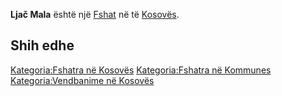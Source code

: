 {{Fshat në Kosovës
 | Emri                = Ljač Mala
| srp_N_name = Ljač Mala
| srp_N_FULL_NAME_RO = Ljač Mala
| srp_N_FULL_NAME_ND_RO = Ljac Mala
| srp_N_SORT_NAME_RG = LJACMALA
| srp_N_FULL_NAME_RG = Ljač Mala
| srp_N_FULL_NAME_ND_RG = Ljac Mala

 | Emri (Rasa dhanore) = 
 | Figura              = 
 | Shteti              = Kosovo
 | Komuna              = 
 | Kodi postar         = 
 | Sipërfaqja          = 

 | Popullsia           = 

 | Regj. i popullsisë  = 
 | Dend. e popullsisë  = 
 | Faqja zyrtare       = 
 <!--- Koordinatat ----> 
 | Gjerësia            = 42.18
 | Gjatësia            = 21.250556
 | Lartësia            = 
}}
'''Ljač Mala''' është një [[Fshat]] në [[]] të [[Kosovës]].

<!-- == Gjeografia == -->
<!-- == Historia == -->
<!-- == Demografia == -->
== Shih edhe ==
{{Komuna }}
{{Kosovo-Administrata-Cung}}

[[Kategoria:Fshatra në Kosovës]]
[[Kategoria:Fshatra në Kommunes ]]
[[Kategoria:Vendbanime në Kosovës]]